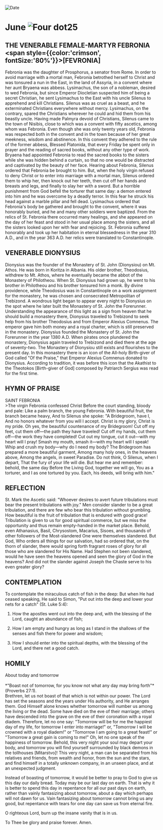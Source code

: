 
<RunningHead />
<Image src="/title-imprint.png" height={68} width={50} alt="Date" className="title-imprint"/>

# <div id="date">June <Image className="four-dot" src="/four-dot.png" height={15} width={15} alt="Four dot" />25</div>

## THE VENERABLE FEMALE-MARTYR FEBRONIA <br /><span style={{color:'crimson', fontSize:'80%'}}>[FEVRONIA]</span>

Febronia was the daughter of Prosphorus, a senator from Rome. In order to avoid marriage with a mortal man, Febronia betrothed herself to Christ and was tonsured a nun in the East, in the land of Assyria, in a convent where her aunt Bryaena was abbess. Lysimachus, the son of a nobleman, desired to wed Febronia, but since Emperor Diocletian suspected him of being a secret Christian, he sent Lysimachus to the East with his uncle Silenus to apprehend and kill Christians. Silenus was as cruel as a beast, and he exterminated Christians everywhere without mercy. Lysimachus, on the contrary, spared the Christians wherever he could and hid them from his beastly uncle. Having made Palmyra devoid of Christians, Silenus came to the town of Nisibis, close to which was a convent with fifty ascetics, among whom was Febronia. Even though she was only twenty years old, Febronia was respected both in the convent and in the town because of her great meekness, wisdom and abstinence. In this convent they adhered to the rule of the former abbess, Blessed Platonida, that every Friday be spent only in prayer and the reading of sacred books, without any other type of work. Bryaena had appointed Febronia to read the sacred books to the sisters while she was hidden behind a curtain, so that no one would be distracted and captivated by the beauty of her face. Hearing about Febronia, Silenus ordered that Febronia be brought to him. But, when the holy virgin refused to deny Christ or to enter into marriage with a mortal man, Silenus ordered them to whip her, then knock out her teeth, then cut off her hands and breasts and legs, and finally to slay her with a sword. But a horrible punishment from God befell the torturer that same day: a demon entered into him and he was overcome by a deadly terror. In this fear he struck his head against a marble pillar and fell dead. Lysimachus ordered that Febronia's body be gathered and brought to the convent, where it was honorably buried, and he and many other soldiers were baptized. From the relics of St. Febronia there occurred many healings, and she appeared on the day of her feast and stood in her usual place among the sisters, and all the sisters looked upon her with fear and rejoicing. St. Febronia suffered honorably and took up her habitation in eternal blessedness in the year 310 A.D., and in the year 363 A.D. her relics were translated to Constantinople.

## VENERABLE DIONYSIUS

Dionysius was the founder of the Monastery of St. John (Dionysiou) on Mt. Athos. He was born in Koritza in Albania. His older brother, Theodosius, withdrew to Mt. Athos, where he eventually became the abbot of the Monastery of Philotheou. When St. Dionysius had grown up, he went to his brother in Philotheou and his brother tonsured him a monk. By divine providence, while Theodosius was in Constantinople on a work assignment for the monastery, he was chosen and consecrated Metropolitan of Trebizond. A wondrous light began to appear every night to Dionysius on the spot where he later built the Monastery of St. John the Forerunner. Understanding the appearance of this light as a sign from heaven that he should build a monastery there, Dionysius traveled to Trebizond to seek help from his brother Theodosius and from Emperor Alexius Comnenus. The emperor gave him both money and a royal charter, which is still preserved in the monastery. Dionysius founded the Monastery of St. John the Forerunner in the year 1380 A.D. When pirates once plundered the monastery, Dionysius again traveled to Trebizond and died there at the age of seventy-two. The Monastery of Dionysiou still exists and flourishes to the present day. In this monastery there is an icon of the All-holy Birth-giver of God called "Of the Praise," that Emperor Alexius Comnenus donated to Dionysius. According to tradition, it was before this icon that the Akathist to the Theotokos [Birth-giver of God] composed by Patriarch Sergius was read for the first time.


## HYMN OF PRAISE
<div style={{textAlign:'center', color:'crimson', fontWeight:'bold'}}>
SAINT FEBRONIA
</div>
>The virgin Febronia confessed Christ  
Before the court standing, bloody and pale:  
Like a palm branch, the young Febronia.  
With beautiful fruit, the branch became heavy,  
And to Silenus she spoke: "A Bridegroom, have I,  
And no honors whatever from you will I accept.  
Christ is my glory, Christ is my pride.  
Oh yes, the beautiful countenance of my Bridegroom!  
Cut off my feet, cut them off—the path they have traveled!  
Cut off my hands, cut them off—the work they have completed!  
Cut out my tongue, cut it out—with my heart will I pray!  
Smash my mouth, smash it—with my heart will I speak!  
Whip and crush my body—why do I need my body?  
The Bridegroom has prepared a more beautiful garment,  
Among many holy ones, in the heavens above,  
Among the angels, in sweet Paradise.  
Do not think, O Silenus, when I depart,  
That the fury of your life will die.  
But hear me and remember: behold, the same day  
Before the Living God, together we will go,  
You as a torturer, and I as one tortured by you.  
Each, his deeds, will bring with him."  

## REFLECTION

St. Mark the Ascetic said: "Whoever desires to avert future tribulations must bear the present tribulations with joy." Men consider slander to be a great tribulation, and there are few who bear this tribulation without grumbling. How beautiful is the fruit of tribulation that is endured with good grace! Tribulation is given to us for good spiritual commerce, but we miss the opportunity and thus remain empty-handed in the market place. Behold, even Athanasius, Basil, Chrysostom, Macarius, Sisoes, and thousands of other followers of the Most-slandered One were themselves slandered. But God, Who orders all things for our salvation, had so ordered that, on the thorn of slander, there would spring forth fragrant roses of glory for all those who are slandered for His Name. Had Stephen not been slandered, would he have seen the heavens opened and seen the glory of God in the heavens? And did not the slander against Joseph the Chaste serve to his even greater glory?

## CONTEMPLATION

To contemplate the miraculous catch of fish in the deep: But when He had ceased speaking, He said to Simon, "Put out into the deep and lower your nets for a catch" (St. Luke 5:4):

1. How the apostles went out into the deep and, with the blessing of the Lord, caught an abundance of fish;

2. How I am empty and hungry as long as I stand in the shallows of the senses and fish there for power and wisdom;

3. How I should enter into the spiritual depths, with the blessing of the Lord, and there net a good catch.


## HOMILY
<div style={{textAlign:'center', color:'crimson', fontWeight:'bold'}}>
About today and tomorrow
</div>
<br />
<div style={{textAlign:'right'}}>
*"Boast not of tomorrow, for you know not what any day may bring forth"* (Proverbs 27:1).
</div>
Brethren, let us not boast of that which is not within our power. The Lord has set the seasons and the years under His authority, and He arranges them. God Himself alone knows whether tomorrow will number us among the living or the dead. Some have died on the eve of their marriage; others have descended into the grave on the eve of their coronation with a royal diadem. Therefore, let no one say: "Tomorrow will be for me the happiest day of my life, for tomorrow I enter into marriage!" or, "Tomorrow I will be crowned with a royal diadem!" or "Tomorrow I am going to a great feast!" or "Tomorrow a great gain is coming to me!" Oh, let no one speak of the happiness of tomorrow. Behold, this very night your soul may depart your body, and tomorrow you will find yourself surrounded by black demons in the tollhouses [Mitarstvo]! This very night, a man can be separated from his relatives and friends, from wealth and honor, from the sun and the stars, and find himself in a totally unknown company, in an unseen place, and at an unexpected judgment.

Instead of boasting of tomorrow, it would be better to pray to God to give us this day our daily bread. Today may be our last day on earth. That is why it is better to spend this day in repentance for all our past days on earth, rather than vainly fantasizing about tomorrow, about a day which perhaps will not dawn for us. Vain fantasizing about tomorrow cannot bring us any good, but repentance with tears for one day can save us from eternal fire.

O righteous Lord, burn up the insane vanity that is in us.

To Thee be glory and praise forever. Amen.